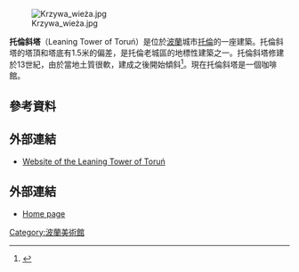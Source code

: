 [[File:Krzywa_wieża.jpg|thumb]]

'''托倫斜塔'''（Leaning Tower of Toruń）是位於[[波蘭|波蘭]]城市[[托倫|托倫]]的一座建築。托倫斜塔的塔頂和塔底有1.5米的偏差，是托倫老城區的地標性建築之一。托倫斜塔修建於13世紀，由於當地土質很軟，建成之後開始傾斜<ref>{{cite web |url= http://www.polskaniezwykla.pl/web/place/3516,torun-krzywa-wieza-symbolem-grzechu.html |title= Krzywa Wieża symbolem grzechu |accessdate= June 24, 2014 |archive-date= 2020-08-09 |archive-url= https://web.archive.org/web/20200809145226/http://www.polskaniezwykla.pl/web/place/3516,torun-krzywa-wieza-symbolem-grzechu.html |dead-url= no }}</ref>。現在托倫斜塔是一個咖啡館。
==參考資料==
{{reflist}}
==外部連結==
{{commons category|Leaning Tower in Toruń}}
* [http://www.turystyka.torun.pl/art/416/krzywa-wieza-2-3.html Website of the Leaning Tower of Toruń] {{Wayback|url=http://www.turystyka.torun.pl/art/416/krzywa-wieza-2-3.html |date=20201026015620 }}
==外部連結==
* [http://en.mocak.pl/ Home page] {{Wayback|url=http://en.mocak.pl/ |date=20201111193909 }}
{{coord|50.025|N|19.574|E|display=title|source:dewiki}}
[[Category:波蘭美術館|Category:波蘭美術館]]